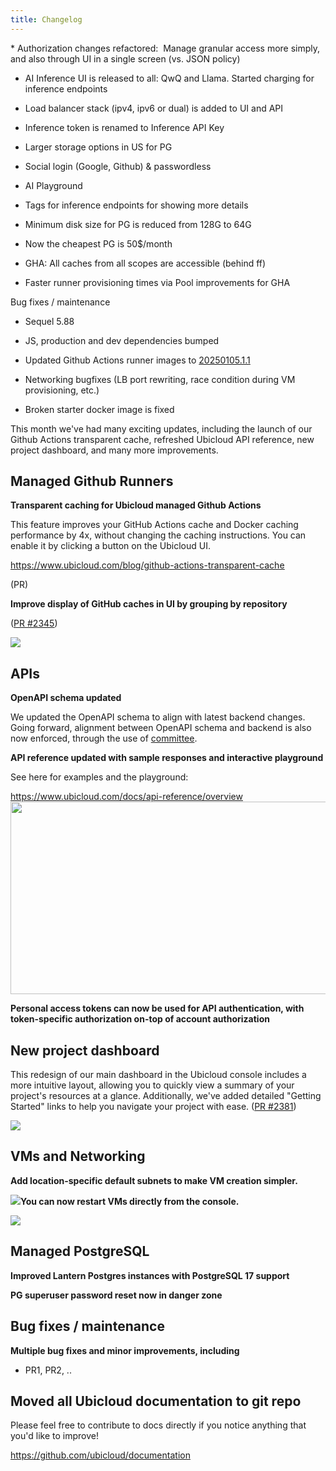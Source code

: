 ```yaml
---
title: Changelog
---
```


<Update label="January 2025">
  * Authorization changes refactored:  Manage granular access more simply, and also through UI in a single screen (vs. JSON policy)

  * AI Inference UI is released to all: QwQ and Llama. Started charging for inference endpoints

  * Load balancer stack (ipv4, ipv6 or dual) is added to UI and API

  * Inference token is renamed to Inference API Key

  * Larger storage options in US for PG

  * Social login (Google, Github) & passwordless

  * AI Playground

  * Tags for inference endpoints for showing more details

  * Minimum disk size for PG is reduced from 128G to 64G

  * Now the cheapest PG is 50$/month

  * GHA: All caches from all scopes are accessible (behind ff)

  * Faster runner provisioning times via Pool improvements for GHA



  Bug fixes / maintenance

  * Sequel 5.88

  * JS, production and dev dependencies bumped

  * Updated Github Actions runner images to [20250105.1.1](https://github.com/actions/runner-images/releases/tag/ubuntu22%2F20250105.1)

  * Networking bugfixes (LB port rewriting, race condition during VM provisioning, etc.)

  * Broken starter docker image is fixed
</Update>

<Update label="December 2024">
  This month we've had many exciting updates, including the launch of our Github Actions transparent cache, refreshed Ubicloud API reference, new project dashboard, and many more improvements.

  ## **Managed Github Runners**

  **Transparent caching for Ubicloud managed Github Actions**

  This feature improves your GitHub Actions cache and Docker caching performance by 4x, without changing the caching instructions. You can enable it by clicking a button on the Ubicloud UI.

  [<u>https://www.ubicloud.com/blog/github-actions-transparent-cache</u>](https://www.ubicloud.com/blog/github-actions-transparent-cache)

  (PR)



  **Improve display of GitHub caches in UI by grouping by repository**

  ([<u>PR #2345</u>](https://github.com/ubicloud/ubicloud/pull/2345))

  ![](/Screenshot2025-01-17at12.01.44AM.png)

  ## APIs

  **OpenAPI schema updated**

  We updated the OpenAPI schema to align with latest backend changes. Going forward, alignment between OpenAPI schema and backend is also now enforced, through the use of [committee](https://github.com/interagent/committee).



  **API reference updated with sample responses and interactive playground**

  See here for examples and the playground:

  https://www.ubicloud.com/docs/api-reference/overview<img height="308" width="624" src="/Screenshot2025-01-16at11.19.27AM.png" />

  **Personal access tokens can now be used for API authentication, with token-specific authorization on-top of account authorization**

  ## New project dashboard

  This redesign of our main dashboard in the Ubicloud console includes a more intuitive layout, allowing you to quickly view a summary of your project's resources at a glance. Additionally, we've added detailed "Getting Started" links to help you navigate your project with ease. ([PR #2381](https://github.com/ubicloud/ubicloud/pull/2381))



  ![](/Screenshot2025-01-17at12.37.30AM.png)

  ## **VMs and Networking**

  **Add location-specific default subnets to make VM creation simpler.**

  ![](/Screenshot2025-01-16at11.52.29PM.png)**You can now restart VMs directly from the console.**

  ![](/Screenshot2025-01-17at12.06.43AM.png)

  ## **Managed PostgreSQL**

  **Improved Lantern Postgres instances with PostgreSQL 17 support**



  **PG superuser password reset now in danger zone**

  ## **Bug fixes** / maintenance

  **Multiple bug fixes and minor improvements, including**&#x20;

  * PR1, PR2, ..

  ## Moved all Ubicloud documentation to git repo

  Please feel free to contribute to docs directly if you notice anything that you'd like to improve!

  https://github.com/ubicloud/documentation


</Update>